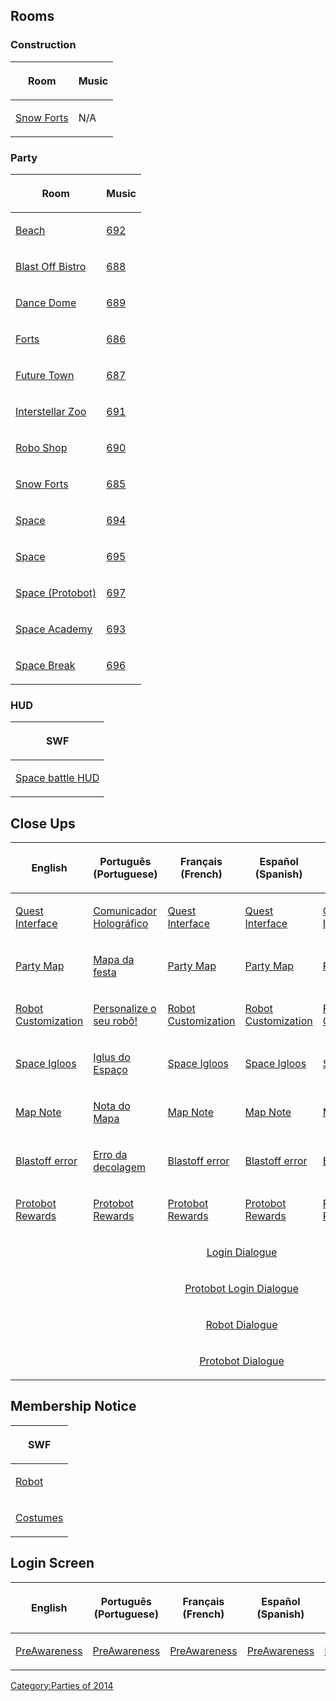{{CPW|Future Party|Festa do Futuro}}

==Rooms==
===Construction===
<center>
{|class="wikitable" border="1"
!Room!!Music
|-
|[[Media:RoomsForts-FuturePartyConstruction.swf|Snow Forts]]||N/A
|}
</center>

===Party===
<center>
{|class="wikitable" border="1"
!Room!!Music
|-
|[[Media:RoomsParty7-FutureParty.swf|Beach]]||[[Media:Music692.swf|692]]
|-
|[[Media:RoomsParty3-FutureParty.swf|Blast Off Bistro]]||[[Media:Music688.swf|688]]
|-
|[[Media:RoomsParty4-FutureParty.swf|Dance Dome]]||[[Media:Music689.swf|689]]
|-
|[[Media:RoomsParty1-FutureParty.swf|Forts]]||[[Media:Music686.swf|686]]
|-
|[[Media:RoomsParty2-FutureParty.swf|Future Town]]||[[Media:Music687.swf|687]]
|-
|[[Media:RoomsParty6-FutureParty.swf|Interstellar Zoo]]||[[Media:Music691.swf|691]]
|-
|[[Media:RoomsParty5-FutureParty.swf|Robo Shop]]||[[Media:Music690.swf|690]]
|-
|[[Media:RoomsForts-FutureParty.swf|Snow Forts]]||[[Media:Music685.swf|685]]
|-
|[[Media:RoomsParty9-FutureParty.swf|Space]]||[[Media:Music694.swf|694]]
|-
|[[Media:RoomsParty10-FutureParty.swf|Space]]||[[Media:Music695.swf|695]]
|-
|[[Media:RoomsParty10 protobot.swf|Space (Protobot)]]||[[Media:Music697.swf|697]]
|-
|[[Media:RoomsParty8-FutureParty.swf|Space Academy]]||[[Media:Music693.swf|693]]
|-
|[[Media:RoomsParty11-FutureParty.swf|Space Break]]||[[Media:Music696.swf|696]]
|}
</center>

===HUD===
<center>
{|class="wikitable" border="1"
!SWF
|-
|[[Media:RoomsGame hud-FutureParty.swf|Space battle HUD]]
|}
</center>

==Close Ups==
<center>
{|class="wikitable" border="1"
!English!!Português (Portuguese)!!Français (French)!!Español (Spanish)!!Deutsch (German)!!Русский (Russian)
|-
|[[Media:ENClose upsQuest interface-FutureParty.swf|Quest Interface]]||[[Media:PTClose upsQuest interface-FutureParty.swf|Comunicador Holográfico]]||[[Media:FRClose upsQuest interface-FutureParty.swf|Quest Interface]]||[[Media:ESClose upsQuest interface-FutureParty.swf|Quest Interface]]||[[Media:DEClose upsQuest interface-FutureParty.swf|Quest Interface]]||[[Media:RUClose upsQuest interface-FutureParty.swf|Quest Interface]]
|-
|[[Media:ENClose upsParty map-FutureParty.swf|Party Map]]||[[Media:PTClose upsParty map-FutureParty.swf|Mapa da festa]]||[[Media:FRClose upsParty map-FutureParty.swf|Party Map]]||[[Media:ESClose upsParty map-FutureParty.swf|Party Map]]||[[Media:DEClose upsParty map-FutureParty.swf|Party Map]]||[[Media:RUClose upsParty map-FutureParty.swf|Party Map]]
|-
|[[Media:ENClose upsRobo customize.swf|Robot Customization]]||[[Media:PTClose upsRobo customize.swf|Personalize o seu robô!]]||[[Media:FRClose upsRobo customize.swf|Robot Customization]]||[[Media:ESClose upsRobo customize.swf|Robot Customization]]||[[Media:DEClose upsRobo customize.swf|Robot Customization]]||[[Media:RUClose upsRobo customize.swf|Robot Customization]]
|-
|[[Media:ENClose upsParty igloo list-FutureParty.swf|Space Igloos]]||[[Media:PTClose upsParty igloo list-FutureParty.swf|Iglus do Espaço]]||[[Media:FRClose upsParty igloo list-FutureParty.swf|Space Igloos]]||[[Media:ESClose upsParty igloo list-FutureParty.swf|Space Igloos]]||[[Media:DEClose upsParty igloo list-FutureParty.swf|Space Igloos]]||[[Media:RUClose upsParty igloo list-FutureParty.swf|Space Igloos]]
|-
|[[Media:ENClose upsParty map note-FutureParty.swf|Map Note]]||[[Media:PTClose upsParty map note-FutureParty.swf|Nota do Mapa]]||[[Media:FRClose upsParty map note-FutureParty.swf|Map Note]]||[[Media:ESClose upsParty map note-FutureParty.swf|Map Note]]||[[Media:DEClose upsParty map note-FutureParty.swf|Map Note]]||[[Media:RUClose upsParty map note-FutureParty.swf|Map Note]]
|-
|[[Media:ENClose upsBlastoff error.swf|Blastoff error]]||[[Media:PTClose upsBlastoff error.swf|Erro da decolagem]]||[[Media:FRClose upsBlastoff error.swf|Blastoff error]]||[[Media:ESClose upsBlastoff error.swf|Blastoff error]]||[[Media:DEClose upsBlastoff error.swf|Blastoff error]]||[[Media:RUClose upsBlastoff error.swf|Blastoff error]]
|-
|[[Media:ENClose upsProtobot rewards.swf|Protobot Rewards]]||[[Media:PTClose upsProtobot rewards.swf|Protobot Rewards]]||[[Media:FRClose upsProtobot rewards.swf|Protobot Rewards]]||[[Media:ESClose upsProtobot rewards.swf|Protobot Rewards]]||[[Media:DEClose upsProtobot rewards.swf|Protobot Rewards]]||[[Media:RUClose upsProtobot rewards.swf|Protobot Rewards]]
|-
|colspan="6" rowspan="1" align="center" |[[Media:Close upsCharacter dialogue login-FutureParty.swf|Login Dialogue]]
|-
|colspan="6" rowspan="1" align="center" |[[Media:Close upsCharacter dialogue protobot login.swf|Protobot Login Dialogue]]
|-
|colspan="6" rowspan="1" align="center" |[[Media:Close upsCharacter dialogue robot.swf|Robot Dialogue]]
|-
|colspan="6" rowspan="1" align="center" |[[Media:Close upsCharacter dialogue protobot.swf|Protobot Dialogue]]
|}
</center>

==Membership Notice==
<center>
{|class="wikitable" border="1"
!SWF
|-
|[[Media:MembershipParty1-FutureParty.swf|Robot]]
|-
|[[Media:MembershipParty2-FutureParty.swf|Costumes]]
|}
</center>

==Login Screen==
<center>
{|class="wikitable" border="1"
!English
!Português (Portuguese)
!Français (French)
!Español (Spanish)
!Deutsch (German)
!Русский (Russian)
|-
|[[Media:LoginScreen-ENFuturePartyPreAwareness.swf|PreAwareness]]||[[Media:LoginScreen-PTFuturePartyPreAwareness.swf|PreAwareness]]||[[Media:LoginScreen-FRFuturePartyPreAwareness.swf|PreAwareness]]||[[Media:LoginScreen-ESFuturePartyPreAwareness.swf|PreAwareness]]||[[Media:LoginScreen-DEFuturePartyPreAwareness.swf|PreAwareness]]||[[Media:LoginScreen-RUFuturePartyTourPreAwareness.swf|PreAwareness]]
|}
</center>
{{Parties}}

[[Category:Parties of 2014]]